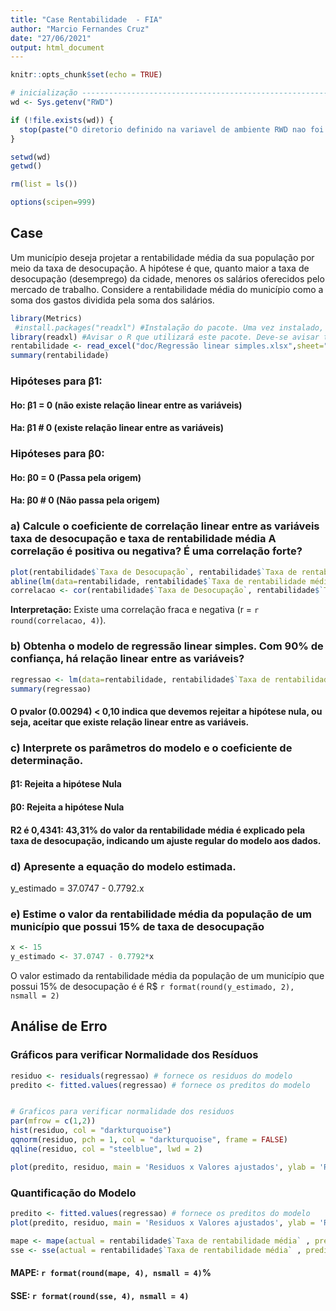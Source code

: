```yaml
---
title: "Case Rentabilidade  - FIA"
author: "Marcio Fernandes Cruz"
date: "27/06/2021"
output: html_document
---
```


```r
knitr::opts_chunk$set(echo = TRUE)

# inicialização -----------------------------------------------------------
wd <- Sys.getenv("RWD")

if (!file.exists(wd)) {
  stop(paste("O diretorio definido na variavel de ambiente RWD nao foi encontrado",wd, sep="="))
} 

setwd(wd)
getwd()

rm(list = ls())

options(scipen=999)
```

## Case
Um município deseja projetar a rentabilidade média da sua população por meio da taxa de desocupação. A hipótese é que, quanto maior a taxa de desocupação (desemprego) da cidade, menores os salários oferecidos pelo mercado de trabalho. Considere a rentabilidade média do município como a soma dos gastos dividida pela soma dos salários.

```r
library(Metrics)
 #install.packages("readxl") #Instalação do pacote. Uma vez instalado, não é necessário instalá-lo novamente no computador
library(readxl) #Avisar o R que utilizará este pacote. Deve-se avisar toda vez que abrir o R
rentabilidade <- read_excel("doc/Regressão linear simples.xlsx",sheet="Rentabilidade" ) #Função que lê o arquivo xls e salva em uma base de dados R 
summary(rentabilidade)

```

### Hipóteses para β1:
#### Ho: β1 = 0 (não existe relação linear entre as variáveis)
#### Ha: β1 # 0 (existe relação linear entre as variáveis)

### Hipóteses para β0:
#### Ho: β0 = 0 (Passa pela origem)
#### Ha: β0 # 0 (Não passa pela origem)

### a) Calcule o coeficiente de correlação linear entre as variáveis taxa de desocupação e taxa de rentabilidade média A correlação é positiva ou negativa? É uma correlação forte?
```r
plot(rentabilidade$`Taxa de Desocupação`, rentabilidade$`Taxa de rentabilidade média`, xlab="Taxa de Desocupação", ylab="Taxa de Rentabilidade Media", col='darkturquoise')
abline(lm(data=rentabilidade, rentabilidade$`Taxa de rentabilidade média` ~ rentabilidade$`Taxa de Desocupação`),  col='blue')
correlacao <- cor(rentabilidade$`Taxa de Desocupação`, rentabilidade$`Taxa de rentabilidade média`)
```

**Interpretação:** Existe uma correlação fraca  e negativa (r = `r round(correlacao, 4)`).

### b) Obtenha o modelo de regressão linear simples. Com 90% de confiança, há relação linear entre as variáveis?
```r
regressao <- lm(data=rentabilidade, rentabilidade$`Taxa de rentabilidade média` ~ rentabilidade$`Taxa de Desocupação`)
summary(regressao)

```
#### O pvalor (0.00294) < 0,10 indica que devemos rejeitar a hipótese nula, ou seja, aceitar que existe relação linear entre as variáveis.

### c) Interprete os parâmetros do modelo e o coeficiente de determinação.
#### β1: Rejeita a hipótese Nula
#### β0: Rejeita a hipótese Nula
#### R2 é 0,4341: 43,31% do valor da rentabilidade média é explicado pela  taxa de desocupação, indicando um ajuste regular do modelo aos dados.

### d) Apresente a equação do modelo estimada.
y_estimado = 37.0747 - 0.7792.x

### e) Estime o valor da rentabilidade média da população de um município que possui 15% de taxa de desocupação
```r
x <- 15
y_estimado <- 37.0747 - 0.7792*x

```
O valor estimado da rentabilidade média da população de um município que possui 15% de desocupação é é R$ `r format(round(y_estimado, 2), nsmall = 2)`


## Análise de Erro
### Gráficos para verificar Normalidade dos Resíduos
```r
residuo <- residuals(regressao) # fornece os residuos do modelo
predito <- fitted.values(regressao) # fornece os preditos do modelo


# Graficos para verificar normalidade dos residuos
par(mfrow = c(1,2))
hist(residuo, col = "darkturquoise")
qqnorm(residuo, pch = 1, col = "darkturquoise", frame = FALSE)
qqline(residuo, col = "steelblue", lwd = 2)

plot(predito, residuo, main = 'Residuos x Valores ajustados', ylab = 'Residuos', col = "darkturquoise")
```

### Quantificação do Modelo

```r
predito <- fitted.values(regressao) # fornece os preditos do modelo
plot(predito, residuo, main = 'Residuos x Valores ajustados', ylab = 'Residuos', col = "darkturquoise")

mape <- mape(actual = rentabilidade$`Taxa de rentabilidade média` , predicted = predito)
sse <- sse(actual = rentabilidade$`Taxa de rentabilidade média` , predicted = predito)
```
#### MAPE: `r format(round(mape, 4), nsmall = 4)`%
#### SSE: `r format(round(sse, 4), nsmall = 4)`